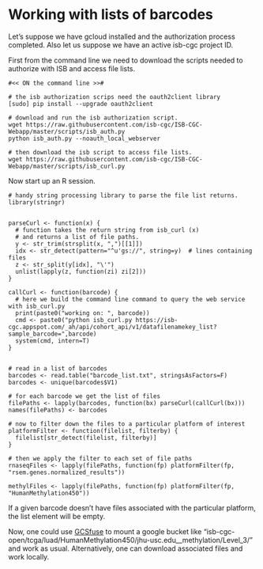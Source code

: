 # Working with lists of barcodes

Let's suppose we have gcloud installed and the authorization process completed.
Also let us suppose we have an active isb-cgc project ID.

First from the command line we need to download the scripts needed to
authorize with ISB and access file lists.

```
#<< ON the command line >>#

# the isb authorization scrips need the oauth2client library
[sudo] pip install --upgrade oauth2client

# download and run the isb authorization script.
wget https://raw.githubusercontent.com/isb-cgc/ISB-CGC-Webapp/master/scripts/isb_auth.py
python isb_auth.py --noauth_local_webserver

# then download the isb script to access file lists.
wget https://raw.githubusercontent.com/isb-cgc/ISB-CGC-Webapp/master/scripts/isb_curl.py
```

Now start up an R session.

```
# handy string processing library to parse the file list returns.
library(stringr)


parseCurl <- function(x) {
  # function takes the return string from isb_curl (x)
  # and returns a list of file paths.
  y <- str_trim(strsplit(x, ",")[[1]])
  idx <- str_detect(pattern="^u'gs://", string=y)  # lines containing files
  z <- str_split(y[idx], "\'")
  unlist(lapply(z, function(zi) zi[2]))
}

callCurl <- function(barcode) {
  # here we build the command line command to query the web service with isb_curl.py
  print(paste0("working on: ", barcode))
  cmd <- paste0("python isb_curl.py https://isb-cgc.appspot.com/_ah/api/cohort_api/v1/datafilenamekey_list?sample_barcode=",barcode)
  system(cmd, intern=T)
}


# read in a list of barcodes
barcodes <- read.table("barcode_list.txt", stringsAsFactors=F)
barcodes <- unique(barcodes$V1)

# for each barcode we get the list of files
filePaths <- lapply(barcodes, function(bx) parseCurl(callCurl(bx)))
names(filePaths) <- barcodes

# now to filter down the files to a particular platform of interest
platformFilter <- function(filelist, filterby) {
  filelist[str_detect(filelist, filterby)]
}

# then we apply the filter to each set of file paths
rnaseqFiles <- lapply(filePaths, function(fp) platformFilter(fp, "rsem.genes.normalized_results"))

methylFiles <- lapply(filePaths, function(fp) platformFilter(fp, "HumanMethylation450"))
```

If a given barcode doesn't have files associated with the particular platform,
the list element will be empty.

Now, one could use [GCSfuse](https://www.google.com/url?sa=t&rct=j&q=&esrc=s&source=web&cd=1&ved=0ahUKEwi7mMPY5prKAhVQ4WMKHcidAdIQFggdMAA&url=https%3A%2F%2Fgithub.com%2Fgooglecloudplatform%2Fgcsfuse&usg=AFQjCNH9eZaZ6IlcwYDL_7jW_jy4hM25wQ)
to mount a google bucket like "isb-cgc-open/tcga/luad/HumanMethylation450/jhu-usc.edu__methylation/Level_3/"
and work as usual. Alternatively, one can download associated files and work locally.
